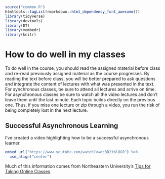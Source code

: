 
```r
source("common.R")
htmltools::tagList(rmarkdown::html_dependency_font_awesome())
library(tidyverse)
library(devtools)
library(DT)
library(vembedr)
library(knitr)
```


# How to do well in my classes {-}

To do well in the course, you should read the assigned material before class and re-read previously assigned material as the course progresses. 
By reading the text before class, you will be better prepared to ask questions and integrate the content of lectures with what was presented in the text. 
For synchronous classes, be sure to attend all lectures and arrive on time. 
For asynchronous classes be sure to watch all the video lectures and don't leave them until the last minute. Each topic builds directly on the previous one. 
Thus, if you miss one lecture or zip through a video, you run the risk of being completely lost in the next lecture.

## Successful Asynchronous Learning

I've created a video highlighting how to be a successful asynchronous learner. 

```r
embed_url("https://www.youtube.com/watch?v=dc3D2tbl8G0") %>%
  use_align("center")
```

Much of this information comes from Northeastern University's [Tips for Taking Online Classes](https://www.northeastern.edu/graduate/blog/tips-for-taking-online-classes/)



<!--- ## Important Information for College and This Course:

In addition, many professors have implicit (*i.e.*, unspoken) expectations for college classes. 
I'm going to explicitly state some of those unspoken expectations. I suspect that your other professors have similar expectations -- so this information will help you in your other classes.

Asynchronous courses put the onus on **YOU** to keep up with the work. You are not guaranteed any reminders throughout the semester. Go to the schedule included here and put it in your calendar. You should also:

1. check course announcements on Canvas often, and 
2. check your email tied to Canvas often. 
  
Email and canvas is how I communicate with you, and I will not continually repeat myself in emails after I have already posted or sent the information.

High school and college are different. In high school, you may have been permitted to turn in work as late as you like, to redo assignments or quizzes until you were satisfied, and to complete extra credit work. This is not the case in this college-level course. Unless explicitly stated, there are no late assignments, make-up work, redoing of assignments, or extra credit. These are course policies; they are not opportunities for negotiation. Although I am always happy to explain the reasoning and calculus behind my policies, they are not negotiable. 

There is also a prevalent attitude of, "it doesn't hurt to ask." Yes, it does. If I have already made clear my policies and expectations, asking me to violate them damages your credibility as a student. One day you may ask for something that is truly reasonable given an emergency situation, but by then your reputation will precede you. Do not be "the student who cried wolf;" it is not a respected position.

Finally, you should understand that college is not a fee-for-service arrangement. You are not paying me. You are paying tuition to a University for all kinds of things, very little of which actually "pays my salary." Salaries are more commonly paid out of government funds, including grants. You start with a zero in college courses and earn your points from there. I am not "giving" you grades or "taking away" points. You have nothing to begin with and earn your own score based on what you do and how well you do it (not simply on effort). What I offer you is an opportunity for education, not a grade.
--->

<!--- ## Addition pieces of advice:

- Read the syllabus.
- Read all the class announcements.
- Read the FAQ and post your questions about the class there.
- Read and follow the instructions for each assignment. 
- Read your professor's comments on your submissions -- especially if you did not get full credit on that submission.
- Treat canvas messages like email.
- Read and respond to canvas messages from your professor. 
- Before you send email your professor, try to answer the question yourself by looking at the syllabus, reading the course FAQ, and reading the assignment instructions.
- Know when assignment deadlines are.
- If you need additional time or flexibility on an assignment, you communicate with your professor before the deadline passes.

--->
